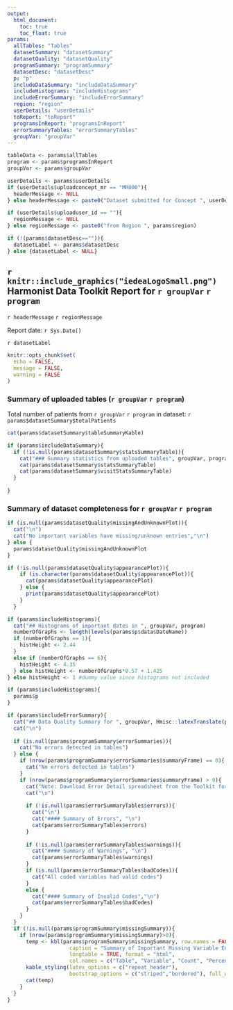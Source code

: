 ```yaml
---
output: 
  html_document:
    toc: true
    toc_float: true
params:
  allTables: "Tables" 
  datasetSummary: "datasetSummary"
  datasetQuality: "datasetQuality"
  programSummary: "programSummary"
  datasetDesc: "datasetDesc"
  p: "p"
  includeDataSummary: "includeDataSummary"
  includeHistograms: "includeHistograms"
  includeErrorSummary: "includeErrorSummary"
  region: "region"
  userDetails: "userDetails"
  toReport: "toReport"
  programsInReport: "programsInReport"
  errorSummaryTables: "errorSummaryTables"
  groupVar: "groupVar"
---
```


```r

tableData <- params$allTables
program <- params$programsInReport
groupVar <- params$groupVar

userDetails <- params$userDetails
if (userDetails$uploadconcept_mr == "MR000"){
  headerMessage <- NULL
} else headerMessage <- paste0("Dataset submitted for Concept ", userDetails$uploadconcept_mr)

if (userDetails$uploaduser_id == ""){
  regionMessage <- NULL
} else regionMessage <- paste0("from Region ", params$region)

if (!(params$datasetDesc=="")){
  datasetLabel <- params$datasetDesc
} else {datasetLabel <- NULL}

```

## `r knitr::include_graphics("iedeaLogoSmall.png")` Harmonist Data Toolkit Report for `r groupVar` `r program`

`r headerMessage` `r regionMessage`

Report date: `r Sys.Date()`

`r datasetLabel` 

```r
knitr::opts_chunk$set(
  echo = FALSE,
  message = FALSE,
  warning = FALSE
)
```

### Summary of uploaded tables (`r groupVar` `r program`)
Total number of patients from `r groupVar` `r program` in dataset: `r params$datasetSummary$totalPatients`
```r
cat(params$datasetSummary$tableSummaryKable)
```

```r
if (params$includeDataSummary){
  if (!is.null(params$datasetSummary$statsSummaryTable)){
    cat("### Summary statistics from uploaded tables", groupVar, program)
    cat(params$datasetSummary$statsSummaryTable)
    cat(params$datasetSummary$visitStatsSummaryTable)
  }
  
}
```

### Summary of dataset completeness for `r groupVar` `r program`

```r
if (is.null(params$datasetQuality$missingAndUnknownPlot)){
  cat("\n")
  cat("No important variables have missing/unknown entries","\n")
} else {
  params$datasetQuality$missingAndUnknownPlot
}

if (!is.null(params$datasetQuality$appearancePlot)){
    if (is.character(params$datasetQuality$appearancePlot)){
      cat(params$datasetQuality$appearancePlot)
    } else {
      print(params$datasetQuality$appearancePlot)
    }
  }
```

```r
if (params$includeHistograms){
  cat("## Histograms of important dates in ", groupVar, program)
  numberOfGraphs <- length(levels(params$p$data$DateName))
  if (numberOfGraphs == 1){
    histHeight <- 2.44
  }
  else if (numberOfGraphs == 6){
    histHeight <- 4.35
  } else histHeight <- numberOfGraphs*0.57 + 1.425
} else histHeight <- 1 #dummy value since histograms not included

```


```r

if (params$includeHistograms){
  params$p
}
```


```r
if (params$includeErrorSummary){
  cat("## Data Quality Summary for ", groupVar, Hmisc::latexTranslate(program),"  ")
  cat("\n")
  
  if (is.null(params$programSummary$errorSummaries)){
    cat("No errors detected in tables")
  } else {
    if (nrow(params$programSummary$errorSummaries$summaryFrame) == 0){
      cat("No errors detected in tables")
    }
    if (nrow(params$programSummary$errorSummaries$summaryFrame) > 0){
      cat("Note: Download Error Detail spreadsheet from the Toolkit for more information  ")
      cat("\n")
      
      if (!is.null(params$errorSummaryTables$errors)){
        cat("\n")
        cat("#### Summary of Errors", "\n")
        cat(params$errorSummaryTables$errors)
      }
      
      if (!is.null(params$errorSummaryTables$warnings)){
        cat("#### Summary of Warnings", "\n")
        cat(params$errorSummaryTables$warnings)
      }
      if (is.null(params$errorSummaryTables$badCodes)){
        cat("All coded variables had valid codes")
      }
      else {
        cat("#### Summary of Invalid Codes","\n")
        cat(params$errorSummaryTables$badCodes)
      }
    }
  }
  if (!is.null(params$programSummary$missingSummary)){
    if (nrow(params$programSummary$missingSummary)>0){
      temp <- kbl(params$programSummary$missingSummary, row.names = FALSE,
                    caption = "Summary of Important Missing Variable Entries",
                    longtable = TRUE, format = "html", 
                    col.names = c("Table", "Variable", "Count", "Percent")) %>% 
      kable_styling(latex_options = c("repeat_header"), 
                    bootstrap_options = c("striped","bordered"), full_width = F, position = "left")
      cat(temp)
    }
  }
}

```
